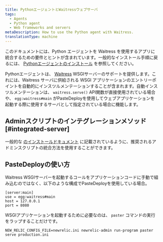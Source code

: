 ```yaml
---
title: PythonエージェントとWaitressウェブサーバ
tags:
  - Agents
  - Python agent
  - Web frameworks and servers
metaDescription: How to use the Python agent with Waitress.
translationType: machine
---
```


このドキュメントには、Python エージェントを Waitress を使用するアプリに統合するための要件とヒントが含まれています。一般的なインストール手順に戻るには、 [Pythonエージェントのインストール](/docs/agents/python-agent/installation-configuration/python-agent-installation) を参照してください。

Pythonエージェントは、 [Waitress](http://pypi.python.org/pypi/waitress) WSGIサーバーのサポートを提供します。これには、Waitress サーバに供給される WSGI アプリケーションのエントリーポイントを自動的にインスツルメンテーションすることが含まれます。自動インスツルメンテーションは、 `waitress.serve()` API関数が直接使用されている場合や、 `egg:waitress#main` がPasteDeployを使用してウェブアプリケーションを起動する際に使用するサーバとして指定されている場合に機能します。

## Adminスクリプトのインテグレーションメソッド [#integrated-server]

一般的な [のインストールドキュメント](/docs/agents/python-agent/installation-configuration/python-agent-installation#integrate-with-application) に記載されているように、推奨されるアドミンスクリプトの統合方法を使用することができます。

## PasteDeployの使い方

Waitress WSGIサーバーを起動するコールをアプリケーションコードに手動で組み込むのではなく、以下のような構成でPasteDeployを使用している場合。

```
[server:main]
use = egg:waitress#main
host = 127.0.0.1
port = 8080
```

WSGIアプリケーションを起動するために必要なのは、 `paster` コマンドの実行をラップすることだけです。

```
NEW_RELIC_CONFIG_FILE=newrelic.ini newrelic-admin run-program paster serve production.ini
```
